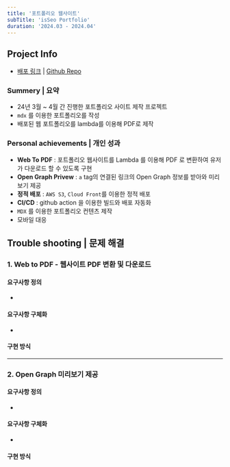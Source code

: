 ```yaml
---
title: '포트폴리오 웹사이트'
subTitle: 'isSeo Portfolio'
duration: '2024.03 - 2024.04'
---
```



<ProjectMainImage contents={contents} />

## Project Info

- [배포 링크](https://portfolio.seo0h.me 'preview') | [Github Repo](https://github.com/Seo0H/seo-portfolio 'preview')

### Summery | 요약

- 24년 3월 ~ 4월 간 진행한 포트폴리오 사이트 제작 프로젝트
- `mdx` 를 이용한 포트폴리오를 작성
- 배포된 웹 포트폴리오를 lambda를 이용해 PDF로 제작

### Personal achievements | 개인 성과

- **Web To PDF** : 포트폴리오 웹사이트를 Lambda 를 이용해 PDF 로 변환하여 유저가 다운로드 할 수 있도록 구현
- **Open Graph Privew** : `a` tag의 연결된 링크의 Open Graph 정보를 받아와 미리보기 제공
- **정적 배포** : `AWS S3`, `Cloud Front`를 이용한 정적 배포
- **CI/CD** : github action 을 이용한 빌드와 배포 자동화
- `MDX` 를 이용한 포트폴리오 컨텐츠 제작
- 모바일 대응

## Trouble shooting | 문제 해결

### 1. Web to PDF - 웹사이트 PDF 변환 및 다운로드

#### 요구사항 정의

-

#### 요구사항 구체화

-

#### 구현 방식

---

### 2. Open Graph 미리보기 제공

#### 요구사항 정의

-

#### 요구사항 구체화

-

#### 구현 방식
